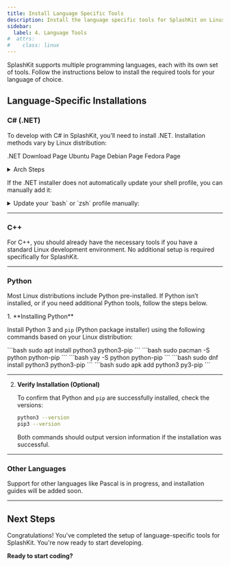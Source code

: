 ```yaml
---
title: Install Language Specific Tools
description: Install the language specific tools for SplashKit on Linux.
sidebar:
  label: 4. Language Tools
#  attrs:
#    class: linux
---
```



SplashKit supports multiple programming languages, each with its own set of tools. Follow the instructions below to install the required tools for your language of choice.

## Language-Specific Installations

### C# (.NET)

To develop with C# in SplashKit, you’ll need to install .NET. Installation methods vary by Linux distribution:

<LinkButton href="https://dotnet](https://dotnet.microsoft.com/en-us/download?initial-os=linux">.NET Download Page</LinkButton>
<LinkButton href="https://learn.microsoft.com/en-us/dotnet/core/install/linux-ubuntu">Ubuntu Page</LinkButton>
<LinkButton href="https://learn.microsoft.com/en-us/dotnet/core/install/linux-debian">Debian Page</LinkButton>
<LinkButton href="https://learn.microsoft.com/en-us/dotnet/core/install/linux-fedora">Fedora Page</LinkButton>

  <details>
  <summary>Arch Steps</summary>
    To install .NET SDK on Arch:

    ```bash
    yay -S dotnet-sdk
    ```

    To install only the .NET runtime (for running .NET apps without development tools):

    ```bash
    yay -S dotnet-runtime
    ```

  </details>

If the .NET installer does not automatically update your shell profile, you can manually add it:

<details>
<summary>Update your `bash` or `zsh` profile manually:</summary>
<Tabs syncKey="bash-zsh">
<TabItem label="bash">
Open your `~/.bashrc` file:
```bash
nano ~/.bashrc
```
Add the following lines near the end:
```bash
export DOTNET_ROOT=$HOME/.dotnet
export PATH=$PATH:$HOME/.dotnet
```
Apply the changes:
```bash
source ~/.bashrc
```
</TabItem>
<TabItem label="zsh">
Open your `.zshrc` file:
```bash
nano ~/.zshrc
```
Add the following lines near the end:
```bash
export DOTNET_ROOT=$HOME/.dotnet
export PATH=$PATH:$HOME/.dotnet
```
Apply the changes:
```bash
source ~/.zshrc
```
</TabItem>
</Tabs>
</details>

---

### C++

For C++, you should already have the necessary tools if you have a standard Linux development environment. No additional setup is required specifically for SplashKit.

---

### Python

Most Linux distributions include Python pre-installed. If Python isn’t installed, or if you need additional Python tools, follow the steps below.

<Steps>
1. **Installing Python**

   Install Python 3 and `pip` (Python package installer) using the following commands based on your Linux distribution:

   <Tabs syncKey="linux-distro">
   <TabItem label="Ubuntu/Debian">
   ```bash
   sudo apt install python3 python3-pip
   ```
   </TabItem>

   <TabItem label="Arch">
   <Tabs syncKey="package-manager">
   <TabItem label="With pacman">
   ```bash
   sudo pacman -S python python-pip
   ```
   </TabItem>
   <TabItem label="With yay">
   ```bash
   yay -S python python-pip
   ```
   </TabItem>
   </Tabs>
   </TabItem>

   <TabItem label="Fedora">
   ```bash
   sudo dnf install python3 python3-pip
   ```
   </TabItem>

   <TabItem label="Alpine">
   ```bash
   sudo apk add python3 py3-pip
   ```
   </TabItem>
   </Tabs>

   ---

2. **Verify Installation (Optional)**

    To confirm that Python and `pip` are successfully installed, check the versions:

    ```bash
    python3 --version
    pip3 --version
    ```

    Both commands should output version information if the installation was successful.

</Steps>

---

### Other Languages

Support for other languages like Pascal is in progress, and installation guides will be added soon.

---

## Next Steps

Congratulations! You've completed the setup of language-specific tools for SplashKit. You're now ready to start developing.

**Ready to start coding?**  

